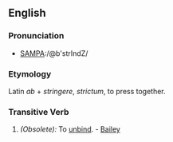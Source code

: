 ==English==

===Pronunciation===
*[[Pronunciation guide|SAMPA]]:/@b'strIndZ/

===Etymology===
Latin ''ab'' + ''stringere'', ''strictum'', to press together.

===Transitive Verb===
{{en-infl-reg-other-e|abstring|e}}

# ''(Obsolete):'' To [[unbind]]. - [[Bailey]]